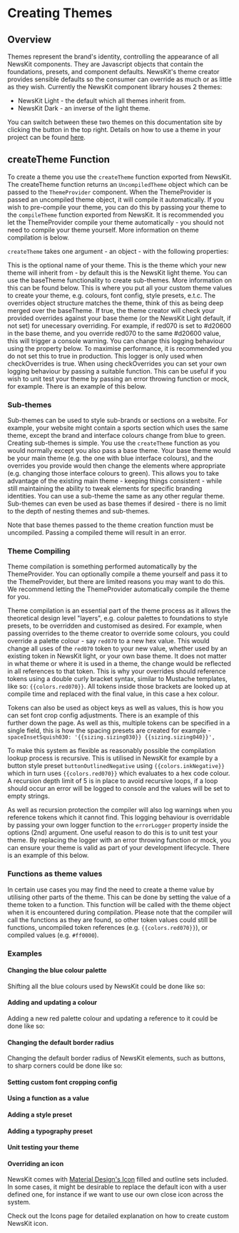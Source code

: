 
# Creating Themes

## Overview

Themes represent the brand's identity, controlling the appearance of all NewsKit components. They are Javascript objects that contain the foundations, presets, and component defaults. NewsKit's theme creator provides
sensible defaults so the consumer can override as much or as little as they wish. Currently the NewsKit component library houses 2 themes:

- NewsKit Light - the default which all themes inherit from.
- NewsKit Dark - an inverse of the light theme.

You can switch between these two themes on this documentation site by clicking the button in the top right. Details on how to use a theme in your project can be found [here](/theming/using-a-theme).

## createTheme Function

To create a theme you use the `createTheme` function exported from NewsKit. The createTheme function returns an `UncompiledTheme` object which can be passed to the `ThemeProvider` component. When the ThemeProvider is passed an uncompiled theme object, it will compile it automatically. If you wish to pre-compile your theme, you can do this by passing your theme to the `compileTheme` function exported from NewsKit. It is recommended you let the ThemeProvider compile your theme automatically - you should not need to compile your theme yourself. More information on theme compilation is below.

`createTheme` takes one argument - an object - with the following properties:

<LegacyBlock marginTop="sizing040">
  <Prop name="name" type="string">
    This is the optional name of your theme.
  </Prop>
  <Prop name="baseTheme" type="UncompiledTheme" default="NewsKit light theme">
    This is the theme which your new theme will inherit from - by default this
    is the NewsKit light theme. You can use the baseTheme functionality to
    create sub-themes. More information on this can be found below.
  </Prop>
  <Prop name="overrides" type="Partial<UncompiledTheme>" default="{}">
    This is where you put all your custom theme values to create your theme,
    e.g. colours, font config, style presets, e.t.c. The overrides object
    structure matches the theme, think of this as being deep merged over the
    baseTheme.
  </Prop>
  <Prop name="checkOverrides" type="boolean" default="false">
    If true, the theme creator will check your provided overrides against your
    base theme (or the NewsKit Light default, if not set) for unecessary
    overriding. For example, if red070 is set to #d20600 in the base theme, and
    you override red070 to the same #d20600 value, this will trigger a console
    warning. You can change this logging behaviour using the property below. To
    maximise performance, it is recommended you do not set this to true in
    production.
  </Prop>
  <Prop
    name="warningLogger"
    type="(message: string) => void"
    default="console.warn"
  >
    This logger is only used when checkOverrides is true. When using
    checkOverrides you can set your own logging behaviour by passing a suitable
    function. This can be useful if you wish to unit test your theme by passing
    an error throwing function or mock, for example. There is an example of this
    below.
  </Prop>
</LegacyBlock>

### Sub-themes

Sub-themes can be used to style sub-brands or sections on a website. For example, your website might contain a sports section which uses the same theme, except the brand and interface colours change from blue to green. Creating sub-themes is simple. You use the `createTheme` function as you would normally except you also pass a base theme. Your base theme would be your main theme (e.g. the one with blue interface colours), and the overrides you provide would then change the elements where appropriate (e.g. changing those interface colours to green). This allows you to take advantage of the existing main theme - keeping things consistent - while still maintaining the ability to tweak elements for specific branding identities. You can use a sub-theme the same as any other regular theme. Sub-themes can even be used as base themes if desired - there is no limit to the depth of nesting themes and sub-themes.

Note that base themes passed to the theme creation function must be uncompiled. Passing a compiled theme will result in an error.

### Theme Compiling

Theme compilation is something performed automatically by the ThemeProvider. You can optionally compile a theme yourself and pass it to the ThemeProvider, but there are limited reasons you may want to do this. We recommend letting the ThemeProvider automatically compile the theme for you.

Theme compilation is an essential part of the theme process as it allows the theoretical design level "layers", e.g. colour palettes to foundations to style presets, to be overridden and customised as desired. For example, when passing overrides to the theme creator to override some colours, you could override a palette colour - say `red070` to a new hex value. This would change all uses of the `red070` token to your new value, whether used by an existing token in NewsKit light, or your own base theme. It does not matter in what theme or where it is used in a theme, the change would be reflected in all references to that token. This is why your overrides should reference tokens using a double curly bracket syntax, similar to Mustache templates, like so: `{{colors.red070}}`. All tokens inside those brackets are looked up at compile time and replaced with the final value, in this case a hex colour.

Tokens can also be used as object keys as well as values, this is how you can set font crop config adjustments. There is an example of this further down the page. As well as this, multiple tokens can be specified in a single field, this is how the spacing presets are created for example - `spaceInsetSquish030: '{{sizing.sizing030}} {{sizing.sizing040}}',`

To make this system as flexible as reasonably possible the compilation lookup process is recursive. This is utilised in NewsKit for example by a button style preset `buttonOutlinedNegative` using `{{colors.inkNegative}}` which in turn uses `{{colors.red070}}` which evaluates to a hex code colour. A recursion depth limit of 5 is in place to avoid recursive loops, if a loop should occur an error will be logged to console and the values will be set to empty strings.

As well as recursion protection the compiler will also log warnings when you reference tokens which it cannot find. This logging behaviour is overridable by passing your own logger function to the `errorLogger` property inside the options (2nd) argument. One useful reason to do this is to unit test your theme. By replacing the logger with an error throwing function or mock, you can ensure your theme is valid as part of your development lifecycle. There is an example of this below.

### Functions as theme values

In certain use cases you may find the need to create a theme value by utilising other parts of the theme. This can be done by setting the value of a theme token to a function. This function will be called with the theme object when it is encountered during compilation. Please note that the compiler will call the functions as they are found, so other token values could still be functions, uncompiled token references (e.g. `{{colors.red070}}`), or compiled values (e.g. `#ff0000`).

### Examples

#### Changing the blue colour palette

Shifting all the blue colours used by NewsKit could be done like so:

<CodeFromFile path="examples/theming/blue-shift.tsx" />

#### Adding and updating a colour

Adding a new red palette colour and updating a reference to it could be done like so:

<CodeFromFile path="examples/theming/ink-negative-change.tsx" />

#### Changing the default border radius

Changing the default border radius of NewsKit elements, such as buttons, to sharp corners could be done like so:

<CodeFromFile path="examples/theming/border-radius-change.tsx" />

#### Setting custom font cropping config

<CodeFromFile path="examples/theming/font-crop-config.tsx" />

#### Using a function as a value

<CodeFromFile path="examples/theming/function-as-a-value.tsx" />

#### Adding a style preset

<CodeFromFile path="examples/theming/adding-style-preset.tsx" />

#### Adding a typography preset

<CodeFromFile path="examples/theming/adding-typography-preset.tsx" />

#### Unit testing your theme

<CodeFromFile path="examples/theming/unit-testing-your-theme.tsx" />

#### Overriding an icon

NewsKit comes with [Material Design's Icon](https://material.io/resources/icons/?style=baseline) filled and outline sets included.
In some cases, it might be desirable to replace the default icon with a user defined one, for instance if we want to use our own close icon across the system.

Check out the <Link href="/components/others/icons">Icons page</Link> for detailed explanation on how to create custom NewsKit icon.

<CodeFromFile path="examples/theming/override-icons.tsx" />
